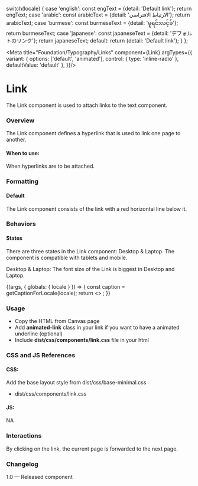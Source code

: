 
  switch(locale) {
    case 'english': const engText = {detail: 'Default link'}; return engText;
    case 'arabic': const arabicText = {detail: 'الارتباط الافتراضي'}; return arabicText;
    case 'burmese': const burmeseText = {detail: 'မူရင်းလင့်ခ်'}; return burmeseText;
    case 'japanese': const japaneseText = {detail: 'デフォルトのリンク'}; return japaneseText;
    default:
      return {detail: 'Default link'};
  }
};

<Meta 
  title="Foundation/Typography/Links" component={Link} 
  argTypes={{
      variant: {
          options: ['default', 'animated'],
          control: { type: 'inline-radio' },
          defaultValue: 'default'
      },
    }}/>

# Link

The Link component is used to attach links to the text component.

### Overview

The Link component defines a hyperlink that is used to link one page to another.

#### When to use:

When hyperlinks are to be attached.

### Formatting
#### Default
The Link component consists of the link with a red horizontal line below it.

### Behaviors

#### States 
There are three states in the Link component: Desktop & Laptop. The component is compatible with tablets and mobile.

Desktop & Laptop: The font size of the Link is biggest in Desktop and Laptop.

<Canvas>
  <Story name="Links">
    {(args, { globals: { locale } }) => {
      const caption = getCaptionForLocale(locale);
      return <>
          <Link label={caption.detail} {...args}></Link>
        </>;
    }}
  </Story>
</Canvas>

### Usage

- Copy the HTML from Canvas page
- Add **animated-link** class in your link if you want to have a animated underline (optional)
- Include **dist/css/components/link.css** file in your html

### CSS and JS References

#### CSS:

Add the base layout style from dist/css/base-minimal.css

- dist/css/components/link.css

#### JS:
NA

### Interactions
By clicking on the link, the current page is forwarded to the next page.

### Changelog
1.0 — Released component





